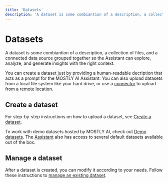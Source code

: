 ```yaml
---
title: 'Datasets'
description: 'A dataset is some combiantion of a description, a collection of files, and a connected data source grouped together so the Assistant can explore, analyze, and generate insights with the right context.'
---
```


# Datasets

A dataset is some combiantion of a description, a collection of files, and a connected data source grouped together so the Assistant can explore, analyze, and generate insights with the right context.

You can create a dataset just by providing a human-readable decription that acts as a prompt for the MOSTLY AI Assistant. You can also upload datasets from a local file system like your hard drive, or use a [connector](./connectors.mdx) to upload from a remote location.

## Create a dataset

For step-by-step instructions on how to upload a dataset, see [Create a dataset](datasets/create.mdx).

To work with demo datasets hosted by MOSTLY AI, check out [Demo datasets](datasets/demo-datasets.mdx). The [Assistant](./assistant.mdx) also has access to several default datasets available out of the box.

## Manage a dataset

After a dataset is created, you can modify it according to your needs. Follow these instructions to [manage an existing dataset](./datasets/manage.mdx).
